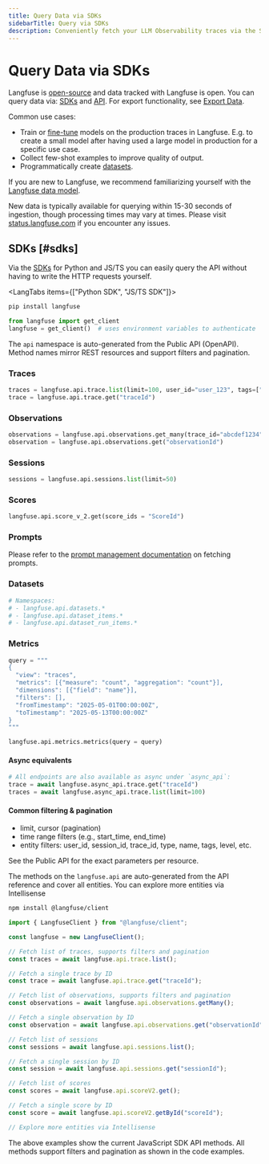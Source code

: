 ```yaml
---
title: Query Data via SDKs
sidebarTitle: Query via SDKs
description: Conveniently fetch your LLM Observability traces via the SDKs for few-shotting, fine-tuning or further analysis.
---
```


# Query Data via SDKs

Langfuse is [open-source](/open-source) and data tracked with Langfuse is open. You can query data via: [SDKs](#sdks) and [API](#api). For export functionality, see [Export Data](/docs/api-and-data-platform/overview).

Common use cases:

- Train or [fine-tune](/docs/fine-tuning) models on the production traces in Langfuse. E.g. to create a small model after having used a large model in production for a specific use case.
- Collect few-shot examples to improve quality of output.
- Programmatically create [datasets](/docs/evaluation/features/datasets).

If you are new to Langfuse, we recommend familiarizing yourself with the [Langfuse data model](/docs/tracing-data-model).

<Callout type="info">

New data is typically available for querying within 15-30 seconds of ingestion, though processing times may vary at times. Please visit [status.langfuse.com](https://status.langfuse.com) if you encounter any issues.

</Callout>

## SDKs [#sdks]

Via the [SDKs](/docs/sdk/overview) for Python and JS/TS you can easily query the API without having to write the HTTP requests yourself.

<LangTabs items={["Python SDK", "JS/TS SDK"]}>
<Tab title="Python SDK">

```bash
pip install langfuse
```

```python
from langfuse import get_client
langfuse = get_client()  # uses environment variables to authenticate
```

The `api` namespace is auto-generated from the Public API (OpenAPI). Method names mirror REST resources and support filters and pagination.

### Traces

```python
traces = langfuse.api.trace.list(limit=100, user_id="user_123", tags=["production"])  # pagination via cursor
trace = langfuse.api.trace.get("traceId")
```

### Observations

```python
observations = langfuse.api.observations.get_many(trace_id="abcdef1234", type="GENERATION", limit=100)
observation = langfuse.api.observations.get("observationId")
```

### Sessions

```python
sessions = langfuse.api.sessions.list(limit=50)
```

### Scores

```python
langfuse.api.score_v_2.get(score_ids = "ScoreId")
```

### Prompts

Please refer to the [prompt management documentation](/docs/get-started/prompts) on fetching prompts.

### Datasets

```python
# Namespaces:
# - langfuse.api.datasets.*
# - langfuse.api.dataset_items.*
# - langfuse.api.dataset_run_items.*
```

### Metrics

```python
query = """
{
  "view": "traces",
  "metrics": [{"measure": "count", "aggregation": "count"}],
  "dimensions": [{"field": "name"}],
  "filters": [],
  "fromTimestamp": "2025-05-01T00:00:00Z",
  "toTimestamp": "2025-05-13T00:00:00Z"
}
"""

langfuse.api.metrics.metrics(query = query)
```

#### Async equivalents

```python
# All endpoints are also available as async under `async_api`:
trace = await langfuse.async_api.trace.get("traceId")
traces = await langfuse.async_api.trace.list(limit=100)
```

#### Common filtering & pagination

- limit, cursor (pagination)
- time range filters (e.g., start_time, end_time)
- entity filters: user_id, session_id, trace_id, type, name, tags, level, etc.

See the Public API for the exact parameters per resource.

</Tab>
<Tab title="JS/TS SDK">

<Callout type="info">

The methods on the `langfuse.api` are auto-generated from the API reference and cover all entities. You can explore more entities via Intellisense

</Callout>

```bash
npm install @langfuse/client
```

```ts
import { LangfuseClient } from "@langfuse/client";

const langfuse = new LangfuseClient();

// Fetch list of traces, supports filters and pagination
const traces = await langfuse.api.trace.list();

// Fetch a single trace by ID
const trace = await langfuse.api.trace.get("traceId");

// Fetch list of observations, supports filters and pagination
const observations = await langfuse.api.observations.getMany();

// Fetch a single observation by ID
const observation = await langfuse.api.observations.get("observationId");

// Fetch list of sessions
const sessions = await langfuse.api.sessions.list();

// Fetch a single session by ID
const session = await langfuse.api.sessions.get("sessionId");

// Fetch list of scores
const scores = await langfuse.api.scoreV2.get();

// Fetch a single score by ID
const score = await langfuse.api.scoreV2.getById("scoreId");

// Explore more entities via Intellisense
```

The above examples show the current JavaScript SDK API methods. All methods support filters and pagination as shown in the code examples.

</Tab>
</LangTabs>
